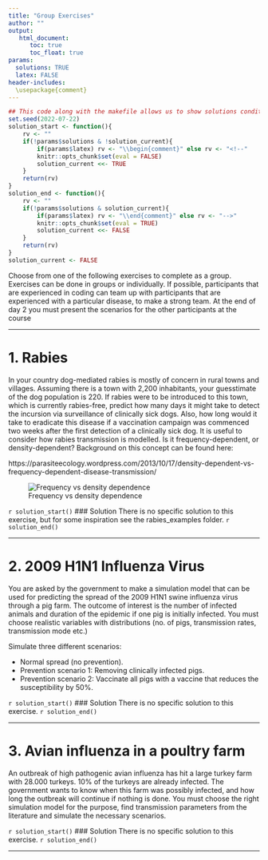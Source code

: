 ```yaml
---
title: "Group Exercises"
author: ""
output: 
   html_document:
      toc: true
      toc_float: true
params:
  solutions: TRUE
  latex: FALSE
header-includes:
  \usepackage{comment}
---
```



```r
## This code along with the makefile allows us to show solutions conditional on file type
set.seed(2022-07-22)
solution_start <- function(){
	rv <- ""
	if(!params$solutions & !solution_current){
		if(params$latex) rv <- "\\begin{comment}" else rv <- "<!--"
		knitr::opts_chunk$set(eval = FALSE)
		solution_current <<- TRUE
	}
	return(rv)
}
solution_end <- function(){
	rv <- ""
	if(!params$solutions & solution_current){
		if(params$latex) rv <- "\\end{comment}" else rv <- "-->"
		knitr::opts_chunk$set(eval = TRUE)
		solution_current <<- FALSE
	}
	return(rv)
}
solution_current <- FALSE
```

Choose from one of the following exercises to complete as a group.  Exercises can be done in groups or individually. If possible, participants that are experienced in coding can team up with participants that are experienced with a particular disease, to make a strong team.  At the end of day 2 you must present the scenarios for the other participants at the course

***

# 1. Rabies

In your country dog-mediated rabies is mostly of concern in rural towns and villages. Assuming there is a town with 2,200 inhabitants, your guesstimate of the dog population is 220. If rabies were to be introduced to this town, which is currently rabies-free, predict how many days it might take to detect the incursion via surveillance of clinically sick dogs. Also, how long would it take to eradicate this disease if a vaccination campaign was commenced two weeks after the first detection of a clinically sick dog. It is useful to consider how rabies transmission is modelled. Is it frequency-dependent, or density-dependent? Background on this concept can be found here:

https://parasiteecology.wordpress.com/2013/10/17/density-dependent-vs-frequency-dependent-disease-transmission/

![Frequency vs density dependence](rsc/density_vs_frequency.png)

`r solution_start()`
### Solution
There is no specific solution to this exercise, but for some inspiration see the rabies_examples folder.
`r solution_end()`

***

# 2. 2009 H1N1 Influenza Virus

You are asked by the government to make a simulation model that can be used for predicting the spread of the 2009 H1N1 swine influenza virus through a pig farm. The outcome of interest is the number of infected animals and duration of the epidemic if one pig is initially infected. You must choose realistic variables with distributions (no. of pigs, transmission rates, transmission mode etc.)

Simulate three different scenarios:

-	Normal spread (no prevention).
-	Prevention scenario 1: Removing clinically infected pigs.
-	Prevention scenario 2: Vaccinate all pigs with a vaccine that reduces the susceptibility by 50%.


`r solution_start()`
### Solution
There is no specific solution to this exercise.
`r solution_end()`

***


# 3. Avian influenza in a poultry farm

An outbreak of high pathogenic avian influenza has hit a large turkey farm with 28.000 turkeys. 10% of the turkeys are already infected. The government wants to know when this farm was possibly infected, and how long the outbreak will continue if nothing is done. You must choose the right simulation model for the purpose, find transmission parameters from the literature and simulate the necessary scenarios. 

`r solution_start()`
### Solution
There is no specific solution to this exercise.
`r solution_end()`

***


